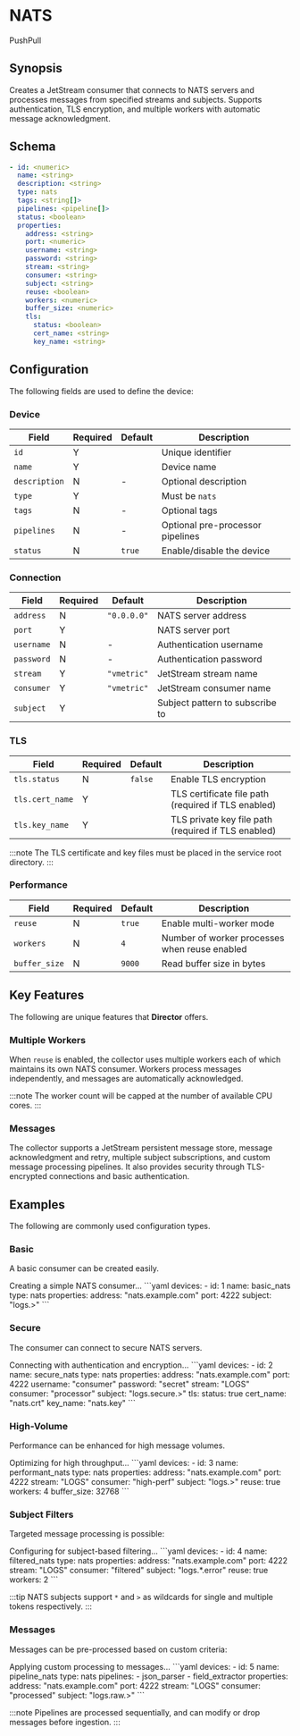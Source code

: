 # NATS

<span className="theme-doc-version-badge badge badge--secondary">Push</span><span className="theme-doc-version-badge badge badge--secondary">Pull</span>

## Synopsis

Creates a JetStream consumer that connects to NATS servers and processes messages from specified streams and subjects. Supports authentication, TLS encryption, and multiple workers with automatic message acknowledgment.

## Schema

```yaml {1,2,4}
- id: <numeric>
  name: <string>
  description: <string>
  type: nats
  tags: <string[]>
  pipelines: <pipeline[]>
  status: <boolean>
  properties:
    address: <string>
    port: <numeric>
    username: <string>
    password: <string>
    stream: <string>
    consumer: <string>
    subject: <string>
    reuse: <boolean>
    workers: <numeric>
    buffer_size: <numeric>
    tls:
      status: <boolean>
      cert_name: <string>
      key_name: <string>
```

## Configuration

The following fields are used to define the device:

### Device

|Field|Required|Default|Description|
|---|---|---|---|
|`id`|Y||Unique identifier|
|`name`|Y||Device name|
|`description`|N|-|Optional description|
|`type`|Y||Must be `nats`|
|`tags`|N|-|Optional tags|
|`pipelines`|N|-|Optional pre-processor pipelines|
|`status`|N|`true`|Enable/disable the device|

### Connection

|Field|Required|Default|Description|
|---|---|---|---|
|`address`|N|`"0.0.0.0"`|NATS server address|
|`port`|Y||NATS server port|
|`username`|N|-|Authentication username|
|`password`|N|-|Authentication password|
|`stream`|Y|`"vmetric"`|JetStream stream name|
|`consumer`|Y|`"vmetric"`|JetStream consumer name|
|`subject`|Y||Subject pattern to subscribe to|

### TLS

|Field|Required|Default|Description|
|---|---|---|---|
|`tls.status`|N|`false`|Enable TLS encryption|
|`tls.cert_name`|Y||TLS certificate file path (required if TLS enabled)|
|`tls.key_name`|Y||TLS private key file path (required if TLS enabled)|

:::note
The TLS certificate and key files must be placed in the service root directory.
:::

### Performance

|Field|Required|Default|Description|
|---|---|---|---|
|`reuse`|N|`true`|Enable multi-worker mode|
|`workers`|N|`4`|Number of worker processes when reuse enabled|
|`buffer_size`|N|`9000`|Read buffer size in bytes|

## Key Features

The following are unique features that **Director** offers.

### Multiple Workers

When `reuse` is enabled, the collector uses multiple workers each of which maintains its own NATS consumer. Workers process messages independently, and messages are automatically acknowledged.

:::note
The worker count will be capped at the number of available CPU cores.
:::

### Messages

The collector supports a JetStream persistent message store, message acknowledgment and retry, multiple subject subscriptions, and custom message processing pipelines. It also provides security through TLS-encrypted connections and basic authentication.

## Examples

The following are commonly used configuration types.

### Basic

A basic consumer can be created easily.

<ExampleGrid>
  <CommentCol>
    Creating a simple NATS consumer...
  </CommentCol>
  <CodeCol>
    ```yaml
    devices:
      - id: 1
        name: basic_nats
        type: nats
        properties:
          address: "nats.example.com"
          port: 4222
          subject: "logs.>"
    ```
  </CodeCol>
</ExampleGrid>

### Secure

The consumer can connect to secure NATS servers.

<ExampleGrid>
  <CommentCol>
    Connecting with authentication and encryption...
  </CommentCol>
  <CodeCol>
    ```yaml
    devices:
      - id: 2
        name: secure_nats
        type: nats
        properties:
          address: "nats.example.com"
          port: 4222
          username: "consumer"
          password: "secret"
          stream: "LOGS"
          consumer: "processor"
          subject: "logs.secure.>"
          tls:
            status: true
            cert_name: "nats.crt"
            key_name: "nats.key"
    ```
  </CodeCol>
</ExampleGrid>

### High-Volume

Performance can be enhanced for high message volumes.

<ExampleGrid>
  <CommentCol>
    Optimizing for high throughput...
  </CommentCol>
  <CodeCol>
    ```yaml
    devices:
      - id: 3
        name: performant_nats
        type: nats
        properties:
          address: "nats.example.com"
          port: 4222
          stream: "LOGS"
          consumer: "high-perf"
          subject: "logs.>"
          reuse: true
          workers: 4
          buffer_size: 32768
    ```
  </CodeCol>
</ExampleGrid>

### Subject Filters

Targeted message processing is possible:

<ExampleGrid>
  <CommentCol>
    Configuring for subject-based filtering...
  </CommentCol>
  <CodeCol>
    ```yaml
    devices:
      - id: 4
        name: filtered_nats
        type: nats
        properties:
          address: "nats.example.com"
          port: 4222
          stream: "LOGS"
          consumer: "filtered"
          subject: "logs.*.error"
          reuse: true
          workers: 2
    ```
  </CodeCol>
</ExampleGrid>

:::tip
NATS subjects support `*` and `>` as wildcards for single and multiple tokens respectively.
:::

### Messages

Messages can be pre-processed based on custom criteria:

<ExampleGrid>
  <CommentCol>
    Applying custom processing to messages...
  </CommentCol>
  <CodeCol>
    ```yaml
    devices:
      - id: 5
        name: pipeline_nats
        type: nats
        pipelines:
          - json_parser
          - field_extractor
        properties:
          address: "nats.example.com"
          port: 4222
          stream: "LOGS"
          consumer: "processed"
          subject: "logs.raw.>"
    ```
  </CodeCol>
</ExampleGrid>

:::note
Pipelines are processed sequentially, and can modify or drop messages before ingestion.
:::
